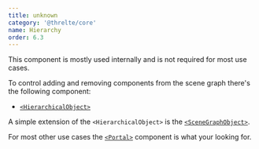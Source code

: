 ```yaml
---
title: unknown
category: '@threlte/core'
name: Hierarchy
order: 6.3
---
```


<Tip type="warning">
  This component is mostly used internally and is not required for most use cases.
</Tip>

To control adding and removing components from the scene graph there's the following component:

- [`<HierarchicalObject>`](/docs/reference/core/hierarchical-object)

A simple extension of the `<HierarchicalObject>` is the [`<SceneGraphObject>`](/docs/reference/core/scene-graph-object).

For most other use cases the [`<Portal>`](/docs/reference/extras/portal) component is what your looking for.
